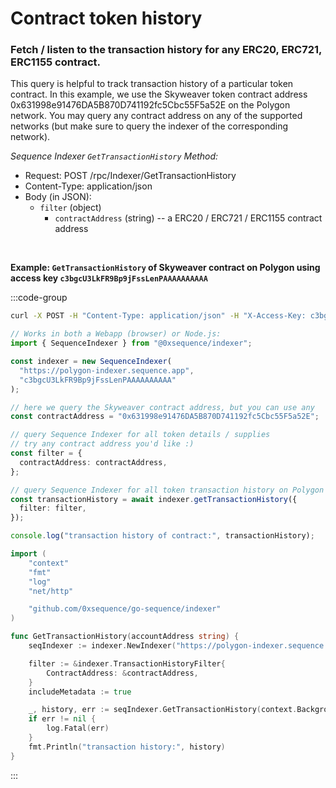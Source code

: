 # Contract token history

### Fetch / listen to the transaction history for any ERC20, ERC721, ERC1155 contract.

This query is helpful to track transaction history of a particular token contract.
In this example, we use the Skyweaver token contract address 0x631998e91476DA5B870D741192fc5Cbc55F5a52E
on the Polygon network. You may query any contract address on any of the supported networks (but make
sure to query the indexer of the corresponding network).

_Sequence Indexer `GetTransactionHistory` Method:_

- Request: POST /rpc/Indexer/GetTransactionHistory
- Content-Type: application/json
- Body (in JSON):
  - `filter` (object)
    - `contractAddress` (string) -- a ERC20 / ERC721 / ERC1155 contract address

<br />

**Example: `GetTransactionHistory` of Skyweaver contract on Polygon using access key `c3bgcU3LkFR9Bp9jFssLenPAAAAAAAAAA`**

:::code-group

```bash [cURL]
curl -X POST -H "Content-Type: application/json" -H "X-Access-Key: c3bgcU3LkFR9Bp9jFssLenPAAAAAAAAAA" https://polygon-indexer.sequence.app/rpc/Indexer/GetTransactionHistory -d '{ "filter": { "contractAddress": "0x631998e91476DA5B870D741192fc5Cbc55F5a52E" }, "includeMetadata": true }'
```

```typescript [Typescript]
// Works in both a Webapp (browser) or Node.js:
import { SequenceIndexer } from "@0xsequence/indexer";

const indexer = new SequenceIndexer(
  "https://polygon-indexer.sequence.app",
  "c3bgcU3LkFR9Bp9jFssLenPAAAAAAAAAA"
);

// here we query the Skyweaver contract address, but you can use any
const contractAddress = "0x631998e91476DA5B870D741192fc5Cbc55F5a52E";

// query Sequence Indexer for all token details / supplies
// try any contract address you'd like :)
const filter = {
  contractAddress: contractAddress,
};

// query Sequence Indexer for all token transaction history on Polygon
const transactionHistory = await indexer.getTransactionHistory({
  filter: filter,
});

console.log("transaction history of contract:", transactionHistory);
```

```go [Go]
import (
	"context"
	"fmt"
	"log"
	"net/http"

	"github.com/0xsequence/go-sequence/indexer"
)

func GetTransactionHistory(accountAddress string) {
	seqIndexer := indexer.NewIndexer("https://polygon-indexer.sequence.app", "c3bgcU3LkFR9Bp9jFssLenPAAAAAAAAAA")

	filter := &indexer.TransactionHistoryFilter{
		ContractAddress: &contractAddress,
	}
	includeMetadata := true

	_, history, err := seqIndexer.GetTransactionHistory(context.Background(), filter, nil, &includeMetadata)
	if err != nil {
		log.Fatal(err)
	}
	fmt.Println("transaction history:", history)
}
```

:::
